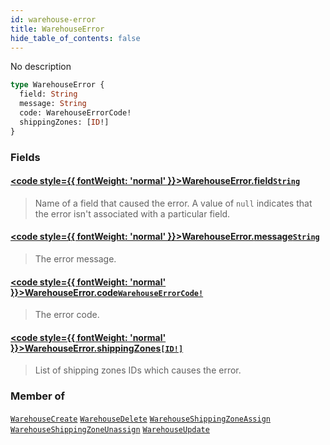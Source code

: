 ```yaml
---
id: warehouse-error
title: WarehouseError
hide_table_of_contents: false
---
```








No description

```graphql
type WarehouseError {
  field: String
  message: String
  code: WarehouseErrorCode!
  shippingZones: [ID!]
}
```


### Fields

#### [<code style={{ fontWeight: 'normal' }}>WarehouseError.<b>field</b></code>](#)<Bullet />[`String`](../../../developer/api-reference/scalars/string) <Badge class="secondary" text="scalar"/>
> Name of a field that caused the error. A value of `null` indicates that the error isn't associated with a particular field.
> 

#### [<code style={{ fontWeight: 'normal' }}>WarehouseError.<b>message</b></code>](#)<Bullet />[`String`](../../../developer/api-reference/scalars/string) <Badge class="secondary" text="scalar"/>
> The error message.
> 

#### [<code style={{ fontWeight: 'normal' }}>WarehouseError.<b>code</b></code>](#)<Bullet />[`WarehouseErrorCode!`](../../../developer/api-reference/enums/warehouse-error-code) <Badge class="secondary" text="non-null"/> <Badge class="secondary" text="enum"/>
> The error code.
> 

#### [<code style={{ fontWeight: 'normal' }}>WarehouseError.<b>shippingZones</b></code>](#)<Bullet />[`[ID!]`](../../../developer/api-reference/scalars/id) <Badge class="secondary" text="list"/> <Badge class="secondary" text="scalar"/>
> List of shipping zones IDs which causes the error.
> 



### Member of

[`WarehouseCreate`](../../../developer/api-reference/objects/warehouse-create)  <Badge class="secondary" text="object"/><Bullet />[`WarehouseDelete`](../../../developer/api-reference/objects/warehouse-delete)  <Badge class="secondary" text="object"/><Bullet />[`WarehouseShippingZoneAssign`](../../../developer/api-reference/objects/warehouse-shipping-zone-assign)  <Badge class="secondary" text="object"/><Bullet />[`WarehouseShippingZoneUnassign`](../../../developer/api-reference/objects/warehouse-shipping-zone-unassign)  <Badge class="secondary" text="object"/><Bullet />[`WarehouseUpdate`](../../../developer/api-reference/objects/warehouse-update)  <Badge class="secondary" text="object"/>



